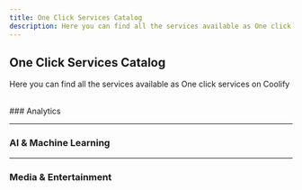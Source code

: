 ```yaml
---
title: One Click Services Catalog
description: Here you can find all the services available as One click services on Coolify
---
```




## One Click Services Catalog
Here you can find all the services available as One click services on Coolify


<br />
### Analytics
<ImageCardGroup>
  <ImageCard
    title="Umami"
    description="A lightweight, open-source web analytics tool that prioritizes user privacy by not using cookies."
    href="service"
    imageSrc="/images/0.png"
    eventName="NPM card"
  />
  <ImageCard
    title="Plausible"
    description="A lightweight, open-source web analytics tool that prioritizes user privacy by not using cookies."
    href="/package-managers/javascript/pnpm"
    imageSrc="/images/2.png"
    eventName="PNPM card"
  />
  <ImageCard
    title="AnythingLLM"
    description="A easiest to use, all-in-one AI application that can do RAG, AI Agents, and much more."
    href="/package-managers/javascript/npm"
    imageSrc="/images/1.png"
    eventName="NPM card"
  />
</ImageCardGroup>


---

### AI & Machine Learning
<ImageCardGroup>
  <ImageCard
    title="AnythingLLM"
    description="A easiest to use, all-in-one AI application that can do RAG, AI Agents, and much more."
    href="/package-managers/javascript/npm"
    imageSrc="/images/1.png"
    eventName="NPM card"
  />
  <ImageCard
    title="Plausible"
    description="A lightweight, open-source web analytics tool that prioritizes user privacy by not using cookies."
    href="/package-managers/javascript/pnpm"
    imageSrc="/images/2.png"
    eventName="PNPM card"
  />
  <ImageCard
    title="Nitropage"
    description="An extensible, drag and drop website builder based on SolidStart, completely free and open source."
    href="/images/deployment-tools/coolify/aws-s3-backup/header.webp"
    imageSrc="/images/3.png"
    eventName="YARN card"
  />
</ImageCardGroup>

---

### Media & Entertainment
<ImageCardGroup>
  <ImageCard
    title="AnythingLLM"
    description="A easiest to use, all-in-one AI application that can do RAG, AI Agents, and much more."
    imageSrc="/images/1.png"
    eventName="NPM card"
  />
  <ImageCard
    title="Plausible"
    description="A lightweight, open-source web analytics tool that prioritizes user privacy by not using cookies."
    imageSrc="/images/2.png"
    eventName="PNPM card"
  />
  <ImageCard
    title="Nitropage"
    description="An extensible, drag and drop website builder based on SolidStart, completely free and open source."
    imageSrc="/images/3.png"
    eventName="YARN card"
  />
</ImageCardGroup>